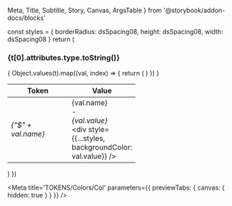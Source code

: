   Meta,
  Title,
  Subtitle,
  Story,
  Canvas,
  ArgsTable 
} from '@storybook/addon-docs/blocks'



  const styles = {
    borderRadius: dsSpacing08,
    height: dsSpacing08,
    width: dsSpacing08
  }
  return (
    <div key={i}>
      <h3>{t[0].attributes.type.toString()}</h3>
      <table className="table">
        <thead className="thead-dark">
          <tr>
              <th width="120">Token</th>
              <th width="120">Value</th>
          </tr>
        </thead>
        <tbody>
          {
            Object.values(t).map((val, index) => {
              return (
                <tr key={index}>
                  <td><Var>{"$" + val.name}</Var></td>
                  <td>
                    <div className="token-value">
                      <div>
                        {val.name}
                        <br/>
                        -
                        <br/>
                        <Var>{val.value}</Var>
                      </div>
                      <div style={{...styles, backgroundColor: val.value}} />
                    </div>
                  </td>
                </tr>
              )
            })
          }
        </tbody>
      </table>
    </div>
  )
})

<Meta title='TOKENS/Colors/Col' parameters={{ previewTabs: { canvas: { hidden: true } } }} />

<Title />

<Subtitle>Tokens subtitle</Subtitle>

<div>{tokensColors}</div>
